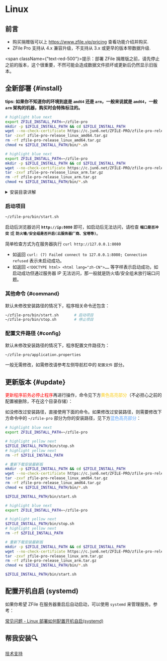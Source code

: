 
# Linux

<TOCInline toc={toc} />

## 前言

- 购买捐赠版可以上 https://www.zfile.vip/pricing 查看功能介绍并购买.
- ZFile Pro 支持从 4.x 兼容升级，不支持从 3.x 或更早的版本带数据升级.

<span className={"text-red-500"}>提示：部署 ZFile 捐赠版之前，请先停止之前的版本，这个很重要，不然可能会造成数据文件损坏或更新后仍然显示旧版本。</span>

## 全新部署 {#install}

**tips: 如果你不知道你的环境到底是 `amd64` 还是 `arm`，一般来说就是 `amd64`，一般 `arm` 架构的机器，购买时会特殊标注的。**

<Tabs groupId="operating-arch">
<TabItem value="amd64" label="amd64">

```bash showLineNumbers
# highlight blue next
export ZFILE_INSTALL_PATH=~/zfile-pro                                   # 声明安装到的路径
mkdir -p $ZFILE_INSTALL_PATH && cd $ZFILE_INSTALL_PATH                  # 创建文件夹并进入
wget --no-check-certificate https://c.jun6.net/ZFILE-PRO/zfile-pro-release_linux_amd64.tar.gz  # 下载 zfile 最新版
tar -zxvf zfile-pro-release_linux_amd64.tar.gz                          # 解压
rm -rf zfile-pro-release_linux_amd64.tar.gz                             # 删除压缩包
chmod +x $ZFILE_INSTALL_PATH/bin/*.sh                                   # 授权启动停止脚本
```

</TabItem>
<TabItem value="arm64" label="arm64">

```bash showLineNumbers
# highlight blue next
export ZFILE_INSTALL_PATH=~/zfile-pro                                   # 声明安装到的路径
mkdir -p $ZFILE_INSTALL_PATH && cd $ZFILE_INSTALL_PATH                  # 创建文件夹并进入
wget --no-check-certificate https://c.jun6.net/ZFILE-PRO/zfile-pro-release_linux_arm.tar.gz    # 下载 zfile 最新版
tar -zxvf zfile-pro-release_linux_arm.tar.gz                            # 解压
rm -rf zfile-pro-release_linux_arm.tar.gz                               # 删除压缩包
chmod +x $ZFILE_INSTALL_PATH/bin/*.sh                                   # 授权启动停止脚本
```

</TabItem>
</Tabs>

<details>
    <summary>安装目录详解</summary>

上面命令中第一行中的 `~/zfile-pro`，其中 `~` 表示用户目录
- 对于 `root` 用户, `~`  = `/root`,  `~/zfile-pro` 表示在 `/root/zfile-pro` 路径下。
- 对于其他用户,  `~` = `/home/用户名` 表示在 `/home/用户名/` 路径下。如对于 `oracle` 用户,  `~/zfile-pro` 则表示安装在 `/home/oracle/zfile-pro` 下。

如我想安装在 `/data/zfile-pro` 路径下，可以把上面命令第一行修改为 `export ZFILE_INSTALL_PATH=/data/zfile-pro`。
</details>

### 启动项目

```bash showLineNumbers
~/zfile-pro/bin/start.sh                                                # 启动项目
```

启动后浏览器访问 **`http://ip:8080`** 即可，如启动后无法访问，请检查 **`端口是否冲突`** 或 **`防火墙/安全组是否开启(云服务器厂商、宝塔等)`**。

简单检查方式为在服务器执行 `curl http://127.0.0.1:8080`
- 如返回 `curl: (7) Failed connect to 127.0.0.1:8080; Connection refused` 表示未启动成功。
- 如返回 `<!DOCTYPE html> <html lang="zh-CN">……` 等字样表示启动成功，如启动成功但通过服务器 IP 无法访问，那一般就是防火墙/安全组未放行端口问题。

### 其他命令 {#command}

默认未修改安装路径的情况下，程序相关命令还包含：

```bash showLineNumbers
~/zfile-pro/bin/start.sh       # 启动项目
~/zfile-pro/bin/stop.sh        # 停止项目
```

### 配置文件路径 {#config}

默认未修改安装路径的情况下，程序配置文件路径为：

```bash showLineNumbers
~/zfile-pro/application.properties
```

一般无需修改，如需修改请参考左侧导航栏中的 `配置文件` 部分。

## 更新版本 {#update}

<font color="red">更新程序前务必停止程序</font>再进行操作，命令见下方<font color="#facc15">黄色高亮部分</font>（不必担心之前的配置被删除，不在这个目录存储）：

如没修改过安装路径，直接使用下面的命令。如果修改过安装路径，则需要修改下方命令中的 `~/zfile-pro` 部分为你的安装路径，见下方<font color="60a5fa">蓝色高亮部分</font>：

<Tabs groupId="operating-arch">
<TabItem value="amd64" label="amd64">

```bash showLineNumbers
# highlight blue next
export ZFILE_INSTALL_PATH=~/zfile-pro                                   # 声明安装路径

# highlight yellow next
$ZFILE_INSTALL_PATH/bin/stop.sh                                         # 停止程序
# highlight yellow next
rm -rf $ZFILE_INSTALL_PATH                                              # 删除安装文件夹

# 重新下载安装最新版
mkdir -p $ZFILE_INSTALL_PATH && cd $ZFILE_INSTALL_PATH                  # 创建文件夹并进入
wget --no-check-certificate https://c.jun6.net/ZFILE-PRO/zfile-pro-release_linux_amd64.tar.gz  # 下载 zfile 最新版
tar -zxvf zfile-pro-release_linux_amd64.tar.gz                          # 解压
rm -rf zfile-pro-release_linux_amd64.tar.gz                             # 删除压缩包
chmod +x $ZFILE_INSTALL_PATH/bin/*.sh                                   # 授权启动停止脚本

$ZFILE_INSTALL_PATH/bin/start.sh                                        # 启动项目
```

</TabItem>
<TabItem value="arm64" label="arm64">

```bash showLineNumbers
# highlight blue next
export ZFILE_INSTALL_PATH=~/zfile-pro                                   # 声明安装路径

# highlight yellow next
$ZFILE_INSTALL_PATH/bin/stop.sh                                         # 停止程序
# highlight yellow next
rm -rf $ZFILE_INSTALL_PATH                                              # 删除安装文件夹

# 重新下载安装最新版
mkdir -p $ZFILE_INSTALL_PATH && cd $ZFILE_INSTALL_PATH                  # 创建文件夹并进入
wget --no-check-certificate https://c.jun6.net/ZFILE-PRO/zfile-pro-release_linux_arm.tar.gz    # 下载 zfile 最新版
tar -zxvf zfile-pro-release_linux_arm.tar.gz                            # 解压
rm -rf zfile-pro-release_linux_arm.tar.gz                               # 删除压缩包
chmod +x $ZFILE_INSTALL_PATH/bin/*.sh                                   # 授权启动停止脚本

$ZFILE_INSTALL_PATH/bin/start.sh                                        # 启动项目
```

</TabItem>
</Tabs>

## 配置开机自启 (systemd)

如果你希望 ZFile 在服务器重启后自动启动，可以使用 `systemd` 来管理服务。参考：

[常见问题 - Linux 部署如何配置开机自启(systemd)](/question/systemd-config)

## 帮我安装🔍
[技术支持](/support/)